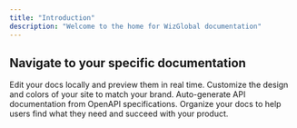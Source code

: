 ```yaml
---
title: "Introduction"
description: "Welcome to the home for WizGlobal documentation"
---
```


## Navigate to your specific documentation

<Columns cols={2}>
  <Card
    title="UnitMaster Documentation"
    icon="pen-to-square"
    href="/unitmaster/introduction"
  >
    Edit your docs locally and preview them in real time.
  </Card>
  <Card
    title="Client Portal Documentation"
    icon="palette"
    href="/client-portal/introduction"
  >
    Customize the design and colors of your site to match your brand.
  </Card>
  <Card
    title="WizGlobal API Documentation"
    icon="terminal"
    href="/api/introduction"
  >
    Auto-generate API documentation from OpenAPI specifications.
  </Card>
    <Card
    title="Infrastructure Documentation"
    icon="map"
    href="/infrastructure/introduction"
  >
    Organize your docs to help users find what they need and succeed with your product.
  </Card>
</Columns>
